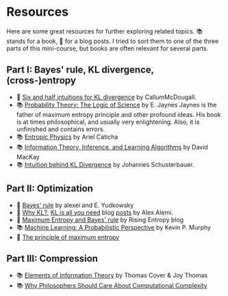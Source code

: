 # Resources <a id="resources"></a>

Here are some great resources for further exploring related topics. 📚 stands for a book, 📝 for a blog posts. I tried to sort them to one of the three parts of this mini-course, but books are often relevant for several parts. 


## Part I: Bayes' rule, KL divergence, (cross-)entropy
- 📝 [Six and half intuitions for KL divergence](https://www.lesswrong.com/posts/no5jDTut5Byjqb4j5/six-and-a-half-intuitions-for-kl-divergence) by CallumMcDougall. 
- 📚 [Probability Theory: The Logic of Science](https://bayes.wustl.edu/etj/prob/book.pdf) by E. Jaynes <Footnote>Jaynes is the father of maximum entropy principle and other profound ideas. His book is at times philosophical, and usually very enlightening. Also, it is unfinished and contains errors.</Footnote>
- 📚 [Entropic Physics](https://drive.google.com/file/d/1faiZCbg_HnmKayI7hBFWfhNSuZZU451Y/view) by Ariel Caticha 
- 📚 [Information Theory, Inference, and Learning Algorithms](https://www.inference.org.uk/itprnn/book.html) by David MacKay
- 📚 [Intuition behind KL Divergence](https://johfischer.com/2021/12/31/intuitive-explanation-of-the-kullback-leibler-divergence/) by Johannes Schusterbauer. 


## Part II: Optimization
- 📝 [Bayes' rule](https://www.lesswrong.com/w/bayes-rule) by alexei and E. Yudkowsky
- 📝 [Why KL?](https://blog.alexalemi.com/kl.html), [KL is all you need](https://blog.alexalemi.com/kl-is-all-you-need.html) blog [posts](https://blog.alexalemi.com/diffusion.html) by Alex Alemi.  
- 📝 [Maximum Entropy and Bayes' rule](https://risingentropy.com/maximum-entropy-and-bayes/) by Rising Entropy blog
- 📚 [Machine Learning: A Probabilistic Perspective](https://probml.github.io/pml-book/book0.html) by Kevin P. Murphy
- 📝 [The principle of maximum entropy](https://caseychu.io/posts/maximum-entropy-kl-divergence-and-bayesian-inference/#:~:text=,one%20with%20the%20maximum%20entropy)

## Part III: Compression 
- 📚 [Elements of Information Theory](https://www.wiley.com/en-us/Elements+of+Information+Theory%2C+2nd+Edition-p-9780471241959) by Thomas Cover & Joy Thomas
- 📚 [Why Philosophers Should Care About Computational Complexity](https://arxiv.org/abs/1108.1791)
